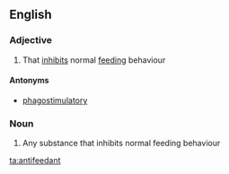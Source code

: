 ==English==

===Adjective===
{{en-adj}}

#{{biology}} That [[inhibit]]s normal [[feeding]] behaviour

====Antonyms====
* [[phagostimulatory]]

===Noun===
{{en-noun}}

#{{biochemistry}} Any substance that inhibits normal feeding behaviour

[[ta:antifeedant]]